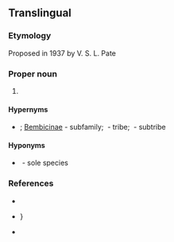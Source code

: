 ==Translingual==

===Etymology===
Proposed in 1937 by V. S. L. Pate

===Proper noun===
{{taxoninfl|i=1|g=c}}

# {{taxon|genus|family|Crabronidae|{{taxlink|Zyzzyx chilensis|species}}, a [[sand wasp]] that makes a buzzing sound}}

====Hypernyms====
* {{sense|genus}} {{Crabronidae Hypernyms}}; [[Bembicinae]]&nbsp;- subfamily; {{taxlink|Bembicini|tribe|ver=211228}}&nbsp;- tribe; {{taxlink|Bembicina|subtribe|ver=211228}}&nbsp;- subtribe

====Hyponyms====
* {{sense|genus}} {{taxlink|Zyzzyx chilensis|species|ver=211228}}&nbsp;- sole species

===References===
* {{pedia|i=1}}
* {{specieslite|Bembicinae}}}
* {{comcatlite|i=1}}